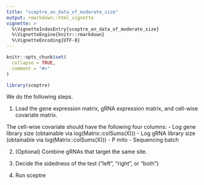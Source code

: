 ```yaml
---
title: "sceptre_on_data_of_moderate_size"
output: rmarkdown::html_vignette
vignette: >
  %\VignetteIndexEntry{sceptre_on_data_of_moderate_size}
  %\VignetteEngine{knitr::rmarkdown}
  %\VignetteEncoding{UTF-8}
---
```


```r
knitr::opts_chunk$set(
  collapse = TRUE,
  comment = "#>"
)
```

```r
library(sceptre)
```

We do the following steps.

1. Load the gene expression matrix, gRNA expression matrix, and cell-wise covariate matrix.

The cell-wise covariate should have the following four columns:
- Log gene library size (obtainable via log(Matrix::colSums(X)))
- Log gRNA library size (obtainable via log(Matrix::colSums(X)))
- P mito
- Sequencing batch

2. (Optional) Combine gRNAs that target the same site.

3. Decide the sidedness of the test ("left", "right", or "both")

4. Run sceptre
